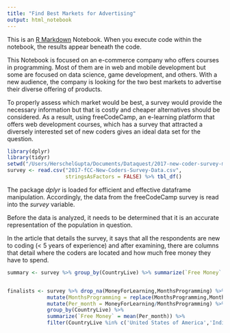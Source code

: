 ```yaml
---
title: "Find Best Markets for Advertising"
output: html_notebook
---
```


This is an [R Markdown](http://rmarkdown.rstudio.com) Notebook. When you execute code within the notebook, the results appear beneath the code. 

This Notebook is focused on an e-commerce company who offers courses in programming. Most of them are in web and mobile development but some are focused on data science, game development, and others. With a new audience, the company is looking for the two best markets to advertise their diverse offering of products.

To properly assess which market would be best, a survey would provide the necessary information but that is costly and cheaper alternatives should be considered. As a result, using freeCodeCamp, an e-learning platform that offers web development courses, which has a survey that attracted a diversely interested set of new coders gives an ideal data set for the question.


```r
library(dplyr)
library(tidyr)
setwd("/Users/HerschelGupta/Documents/Dataquest/2017-new-coder-survey-master/clean-data") # Change this accordingly
survey <- read.csv("2017-fCC-New-Coders-Survey-Data.csv",
                   stringsAsFactors = FALSE) %>% tbl_df()
```

The package *dplyr* is loaded for efficient and effective dataframe manipulation. Accordingly, the data from the freeCodeCamp survey is read into the *survey* variable.

Before the data is analyzed, it needs to be determined that it is an accurate representation of the population in question. 

In the article that details the survey, it says that all the respondents are new to coding (< 5 years of experience) and after examining, there are columns that detail where the coders are located and how much free money they have to spend.

```r
summary <- survey %>% group_by(CountryLive) %>% summarize(`Free Money` = mean(MoneyForLearning,na.rm = TRUE),mean(MonthsProgramming,na.rm = TRUE)) %>% arrange(desc(`Free Money`)) %>% filter(CountryLive %in% c('United States of America','India','United Kingdom','Canada'))


finalists <- survey %>% drop_na(MoneyForLearning,MonthsProgramming) %>%
             mutate(MonthsProgramming = replace(MonthsProgramming,MonthsProgramming == 0,1)) %>%
             mutate(Per_month = MoneyForLearning/MonthsProgramming) %>%
             group_by(CountryLive) %>% 
             summarize(`Free Money` = mean(Per_month)) %>%
             filter(CountryLive %in% c('United States of America','India','United Kingdom','Canada'))
```

